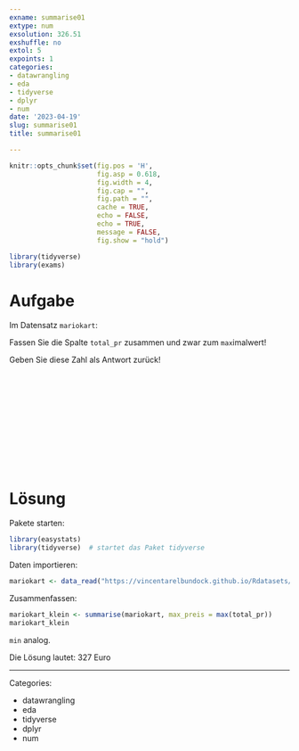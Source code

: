 ```yaml
---
exname: summarise01
extype: num
exsolution: 326.51
exshuffle: no
extol: 5
expoints: 1
categories:
- datawrangling
- eda
- tidyverse
- dplyr
- num
date: '2023-04-19'
slug: summarise01
title: summarise01

---
```







```r
knitr::opts_chunk$set(fig.pos = 'H',
                      fig.asp = 0.618,
                      fig.width = 4,
                      fig.cap = "", 
                      fig.path = "",
                      cache = TRUE,
                      echo = FALSE,
                      echo = TRUE,
                      message = FALSE,
                      fig.show = "hold")

library(tidyverse)
library(exams)
```






# Aufgabe

Im Datensatz `mariokart`: 

Fassen Sie die Spalte `total_pr` zusammen und zwar zum `max`imalwert!

Geben Sie diese Zahl als Antwort zurück!   



</br>
</br>
</br>
</br>
</br>
</br>
</br>
</br>
</br>
</br>

# Lösung

Pakete starten:

```r
library(easystats)
library(tidyverse)  # startet das Paket tidyverse
```






Daten importieren:

```r
mariokart <- data_read("https://vincentarelbundock.github.io/Rdatasets/csv/openintro/mariokart.csv")
```




Zusammenfassen:

```r
mariokart_klein <- summarise(mariokart, max_preis = max(total_pr)) 
mariokart_klein
```

`min` analog.

Die Lösung lautet: 327 Euro



---

Categories: 

- datawrangling
- eda
- tidyverse
- dplyr
- num


